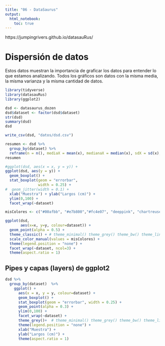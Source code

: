 ```yaml
---
title: "06 - DataSaurus"
output: 
  html_notebook: 
    toc: true
---
```


https://jumpingrivers.github.io/datasauRus/

# Dispersión de datos

Estos datos muestran la importancia de graficar los datos para entender lo que estamos analizando. Todos los gráficos son datos con la misma media, la misma varianza y la misma cantidad de datos.

```r
library(tidyverse)
library(datasauRus)
library(ggplot2)
```

```r
dsd <- datasaurus_dozen
dsd$dataset <- factor(dsd$dataset)
str(dsd)
summary(dsd)
dsd
```
```r
write_csv(dsd, "datos/dsd.csv")
```



```r
resumen <- dsd %>% 
  group_by(dataset) %>% 
  reframe(n = n(), mediaX = mean(x), medianaX = median(x), sdX = sd(x), mediaY = mean(y), medianaY = median(y), sdY = sd(x))
resumen
```

```r
#ggplot(dsd, aes(x = x, y = y)) + 
ggplot(dsd, aes(y = y)) + 
  geom_boxplot() +
  stat_boxplot(geom = "errorbar",
               width = 0.25) +
#  geom_jitter(width = 0.1) +
  xlab("Muestra") + ylab("Largos (cm)") +
  ylim(0,100) + 
  facet_wrap(~dataset)
```


```r
misColores <- c("#00afbb", "#e7b800","#fc4e07", "deeppink", "chartreuse", "midnightblue","#29BF12", "#00A5CF", "#DE1A1A","#574AE2", "#FFBF00", "grey45", "grey22")

ggplot(dsd,
       aes(x=x, y=y, colour=dataset)) +
  geom_point(alpha = 0.5) +
  theme_classic() + # theme_minimal() theme_grey() theme_bw() theme_linedraw() theme_light() theme_dark() theme_minimal() theme_classic() theme_void()
  scale_color_manual(values = misColores) +
  theme(legend.position = "none") +
  facet_wrap(~dataset, ncol=3) + 
  theme(aspect.ratio = 1)
```

## Pipes y capas (layers) de ggplot2

```r
dsd %>% 
  group_by(dataset)  %>% 
    ggplot() + 
      aes(x = x, y = y, colour=dataset) +
      geom_boxplot() +
      stat_boxplot(geom = "errorbar", width = 0.25) +
      geom_point(alpha = 0.3) + 
      ylim(0,100) + 
      facet_wrap(~dataset) +
      theme_grey()+  # theme_minimal() theme_grey() theme_bw() theme_linedraw() theme_light() theme_dark() theme_minimal() theme_classic() theme_void()
      theme(legend.position = "none") +
      xlab("Muestra") + 
      ylab("Largos (cm)") +
      theme(aspect.ratio = 1)
```
